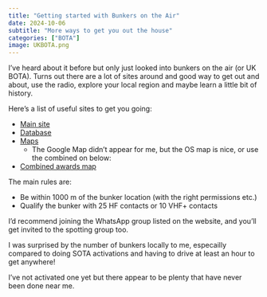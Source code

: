 ```yaml
---
title: "Getting started with Bunkers on the Air"
date: 2024-10-06
subtitle: "More ways to get you out the house"
categories: ["BOTA"]
image: UKBOTA.png
---
```


I've heard about it before but only just looked into bunkers on the air (or UK BOTA). Turns out there are a lot of sites around and good way to get out and about, use the radio, explore your local region and maybe learn a little bit of history.

Here's a list of useful sites to get you going:

* [Main site](https://bunkersontheair.org/site/)
* [Database](https://bunkerbase.org/)
* [Maps](https://bunkerbase.org/bunker-3/)
  * The Google Map didn't appear for me, but the OS map is nice, or use the combined on below:
* [Combined awards map](https://kwirk.github.io/pota-gb-map/)

The main rules are:

* Be within 1000 m of the bunker location (with the right permissions etc.)
* Qualify the bunker with 25 HF contacts or 10 VHF+ contacts

I'd recommend joining the WhatsApp group listed on the website, and you'll get invited to the spotting group too.

I was surprised by the number of bunkers locally to me, especailly compared to doing SOTA activations and having to drive at least an hour to get anywhere!

I've not activated one yet but there appear to be plenty that have never been done near me.
